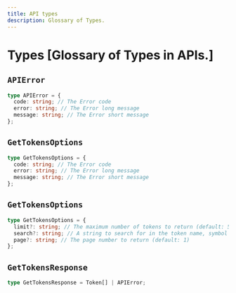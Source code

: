 ```yaml
---
title: API types
description: Glossary of Types.
---
```


# Types [Glossary of Types in APIs.]

## `APIError`

```ts
type APIError = {
  code: string; // The Error code
  error: string; // The Error long message
  message: string; // The Error short message
};
```

## `GetTokensOptions`

```ts
type GetTokensOptions = {
  code: string; // The Error code
  error: string; // The Error long message
  message: string; // The Error short message
};
```

## `GetTokensOptions`

```ts
type GetTokensOptions = {
  limit?: string; // The maximum number of tokens to return (default: 50)
  search?: string; // A string to search for in the token name, symbol or address
  page?: string; // The page number to return (default: 1)
};
```

## `GetTokensResponse`

```ts
type GetTokensResponse = Token[] | APIError;
```
